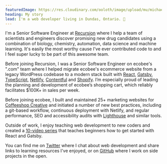 ```yaml
---
featuredImage: https://res.cloudinary.com/ooloth/image/upload/mu/michael-landscape.jpg
heading: My story
lead: I'm a web developer living in Dundas, Ontario. 👋
---
```


I'm a Senior Software Engineer at [Recursion](https://www.recursion.com) where I help a team of scientists and engineers discover promising new drug candidates using a combination of biology, chemistry, automation, data science and machine learning. It's easily the most worthy cause I've ever contributed code to and I feel super lucky to be part of this awesome team.

Before joining Recursion, I was a Senior Software Engineer on ecobee's ".com" team where I helped migrate ecobee's ecommerce website from a legacy WordPress codebase to a modern stack built with [React](https://reactjs.org/), [Gatsby](https://www.gatsbyjs.com/), [TypeScript](https://www.typescriptlang.org), [Netlify](https://www.netlify.com/), [Contentful](https://www.contentful.com/) and [Shopify](https://www.shopify.ca/). I’m especially proud of leading the planning and development of ecobee’s shopping cart, which reliably facilitates $100K+ in sales per week.

Before joining ecobee, I built and maintained 25+ marketing websites for [Coffeeshop Creative](https://www.coffeeshopcreative.ca/) and initiated a number of new best practices, including a git-based workflow, continuous deployment with Netlify, and regular performance, SEO and accessibility audits with [Lighthouse](https://web.dev/measure/) and similar tools.

Outside of work, I enjoy teaching web development to new coders and created a [10-video series](https://www.youtube.com/watch?v=jAa1wh5ATm0&list=PLHBEcHVSROXQQhXpNhmiVKKcw72Cc0V-U) that teaches beginners how to get started with React and Gatsby.

You can find me on [Twitter](https://twitter.com/ooloth) where I chat about web development and share links to learning resources I've enjoyed, or on [GitHub](https://github.com/ooloth) where I work on side projects in the open.
